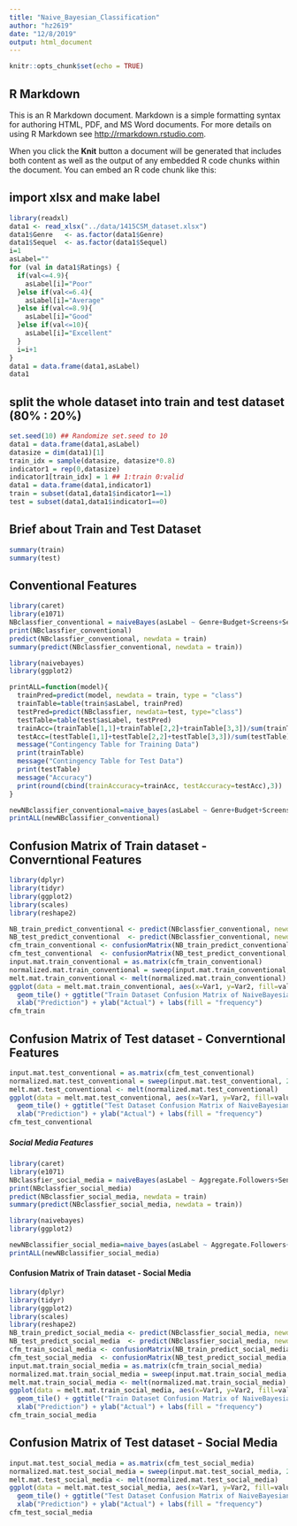```yaml
---
title: "Naive_Bayesian_Classification"
author: "hz2619"
date: "12/8/2019"
output: html_document
---
```


```r
knitr::opts_chunk$set(echo = TRUE)
```

## R Markdown

This is an R Markdown document. Markdown is a simple formatting syntax for authoring HTML, PDF, and MS Word documents. For more details on using R Markdown see <http://rmarkdown.rstudio.com>.

When you click the **Knit** button a document will be generated that includes both content as well as the output of any embedded R code chunks within the document. You can embed an R code chunk like this:

## import xlsx and make label
```r
library(readxl)
data1 <- read_xlsx("../data/1415CSM_dataset.xlsx")
data1$Genre   <- as.factor(data1$Genre)
data1$Sequel  <- as.factor(data1$Sequel)
i=1
asLabel=""
for (val in data1$Ratings) {
  if(val<=4.9){
    asLabel[i]="Poor"
  }else if(val<=6.4){
    asLabel[i]="Average"
  }else if(val<=8.9){
    asLabel[i]="Good"
  }else if(val<=10){
    asLabel[i]="Excellent"
  }
  i=i+1
}
data1 = data.frame(data1,asLabel)
data1 
```

## split the whole dataset into train and test dataset (80% : 20%)
```r
set.seed(10) ## Randomize set.seed to 10
data1 = data.frame(data1,asLabel)
datasize = dim(data1)[1]
train_idx = sample(datasize, datasize*0.8)
indicator1 = rep(0,datasize)
indicator1[train_idx] = 1 ## 1:train 0:valid
data1 = data.frame(data1,indicator1)
train = subset(data1,data1$indicator1==1)
test = subset(data1,data1$indicator1==0)
```

## Brief about Train and Test Dataset
```r
summary(train)
summary(test)
```
## Conventional Features 
```r
library(caret)
library(e1071)
NBclassfier_conventional = naiveBayes(asLabel ~ Genre+Budget+Screens+Sequel+Gross, data = train)
print(NBclassfier_conventional)
predict(NBclassfier_conventional, newdata = train)
summary(predict(NBclassfier_conventional, newdata = train))
```
```r
library(naivebayes)
library(ggplot2)

printALL=function(model){
  trainPred=predict(model, newdata = train, type = "class")
  trainTable=table(train$asLabel, trainPred)
  testPred=predict(NBclassfier, newdata=test, type="class")
  testTable=table(test$asLabel, testPred)
  trainAcc=(trainTable[1,1]+trainTable[2,2]+trainTable[3,3])/sum(trainTable)
  testAcc=(testTable[1,1]+testTable[2,2]+testTable[3,3])/sum(testTable)
  message("Contingency Table for Training Data")
  print(trainTable)
  message("Contingency Table for Test Data")
  print(testTable)
  message("Accuracy")
  print(round(cbind(trainAccuracy=trainAcc, testAccuracy=testAcc),3))
}

newNBclassifier_conventional=naive_bayes(asLabel ~ Genre+Budget+Screens+Sequel+Gross,usekernel=T, data=train)
printALL(newNBclassifier_conventional)
```
## Confusion Matrix of Train dataset - Converntional Features
```r
library(dplyr)
library(tidyr)
library(ggplot2)
library(scales)
library(reshape2)

NB_train_predict_conventional <- predict(NBclassfier_conventional, newdata = train)
NB_test_predict_conventional  <- predict(NBclassfier_conventional, newdata = test)
cfm_train_conventional <- confusionMatrix(NB_train_predict_conventional ,train$asLabel)
cfm_test_conventional  <- confusionMatrix(NB_test_predict_conventional,test$asLabel)
input.mat.train_conventional = as.matrix(cfm_train_conventional)
normalized.mat.train_conventional = sweep(input.mat.train_conventional, 2, colSums(input.mat.train_conventional), "/" )
melt.mat.train_conventional <- melt(normalized.mat.train_conventional)
ggplot(data = melt.mat.train_conventional, aes(x=Var1, y=Var2, fill=value)) + 
  geom_tile() + ggtitle("Train Dataset Confusion Matrix of NaiveBayesian conventional") +
  xlab("Prediction") + ylab("Actual") + labs(fill = "frequency")
cfm_train
```
## Confusion Matrix of Test dataset - Converntional Features
```r
input.mat.test_conventional = as.matrix(cfm_test_conventional)
normalized.mat.test_conventional = sweep(input.mat.test_conventional, 2, colSums(input.mat.test_conventional), "/" )
melt.mat.test_conventional <- melt(normalized.mat.test_conventional)
ggplot(data = melt.mat.test_conventional, aes(x=Var1, y=Var2, fill=value)) + 
  geom_tile() + ggtitle("Test Dataset Confusion Matrix of NaiveBayesian Conventional Feature") +
  xlab("Prediction") + ylab("Actual") + labs(fill = "frequency")
cfm_test_conventional
```

##### Social Media Features #####

```r
library(caret)
library(e1071)
NBclassfier_social_media = naiveBayes(asLabel ~ Aggregate.Followers+Sentiment+Views+Likes+Dislikes+Comments, data = train)
print(NBclassfier_social_media)
predict(NBclassfier_social_media, newdata = train)
summary(predict(NBclassfier_social_media, newdata = train))
```
```r
library(naivebayes)
library(ggplot2)

newNBclassifier_social_media=naive_bayes(asLabel ~ Aggregate.Followers+Sentiment+Views+Likes+Dislikes+Comments,usekernel=T, data=train)
printALL(newNBclassifier_social_media)
```
#### Confusion Matrix of Train dataset - Social Media
```r
library(dplyr)
library(tidyr)
library(ggplot2)
library(scales)
library(reshape2)
NB_train_predict_social_media <- predict(NBclassfier_social_media, newdata = train)
NB_test_predict_social_media  <- predict(NBclassfier_social_media, newdata = test)
cfm_train_social_media <- confusionMatrix(NB_train_predict_social_media,train$asLabel)
cfm_test_social_media  <- confusionMatrix(NB_test_predict_social_media,test$asLabel)
input.mat.train_social_media = as.matrix(cfm_train_social_media)
normalized.mat.train_social_media = sweep(input.mat.train_social_media, 2, colSums(input.mat.train), "/" )
melt.mat.train_social_media <- melt(normalized.mat.train_social_media)
ggplot(data = melt.mat.train_social_media, aes(x=Var1, y=Var2, fill=value)) + 
  geom_tile() + ggtitle("Train Dataset Confusion Matrix of NaiveBayesian social media feature") +
  xlab("Prediction") + ylab("Actual") + labs(fill = "frequency")
cfm_train_social_media
```
## Confusion Matrix of Test dataset - Social Media
```r
input.mat.test_social_media = as.matrix(cfm_test_social_media)
normalized.mat.test_social_media = sweep(input.mat.test_social_media, 2, colSums(input.mat.test_social_media), "/" )
melt.mat.test_social_media <- melt(normalized.mat.test_social_media)
ggplot(data = melt.mat.test_social_media, aes(x=Var1, y=Var2, fill=value)) + 
  geom_tile() + ggtitle("Test Dataset Confusion Matrix of NaiveBayesian social media feature") +
  xlab("Prediction") + ylab("Actual") + labs(fill = "frequency")
cfm_test_social_media
```


